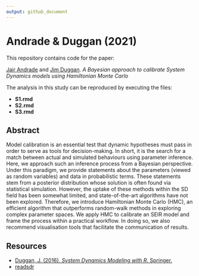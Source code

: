 ```yaml
---
output: github_document
---
```


# Andrade & Duggan (2021)

This repository contains code for the paper:

[Jair Andrade](https://www.linkedin.com/in/jandraor/) and 
[Jim Duggan](https://ie.linkedin.com/in/jduggan). *A Bayesian approach to calibrate System Dynamics models using Hamiltonian Monte Carlo*

The analysis in this study can be reproduced by executing the files:

* **S1.rmd**
* **S2.rmd**
* **S3.rmd**

## Abstract

 Model calibration is an essential test that dynamic hypotheses must pass in 
 order to serve as tools for decision-making. In short, it is the search for a 
 match between actual and simulated behaviours using parameter inference. Here,
 we approach such an inference process from a Bayesian perspective. Under this 
 paradigm, we provide statements about the parameters (viewed as random 
 variables) and data in probabilistic terms. These statements stem from a 
 posterior distribution whose solution is often found via statistical 
 simulation. However, the uptake of these methods within the SD field has been 
 somewhat limited, and state-of-the-art algorithms have not been explored. 
 Therefore, we introduce Hamiltonian Monte Carlo (HMC), an efficient algorithm 
 that outperforms random-walk methods in exploring complex parameter spaces. We 
 apply HMC to calibrate an SEIR model and frame the process within a practical 
 workflow. In doing so, we also recommend visualisation tools that facilitate
 the communication of results.
  
## Resources

* [Duggan, J. (2016). *System Dynamics Modeling with R*. Springer.](https://www.springer.com/us/book/9783319340418)
* [readsdr](https://github.com/jandraor/readsdr)


